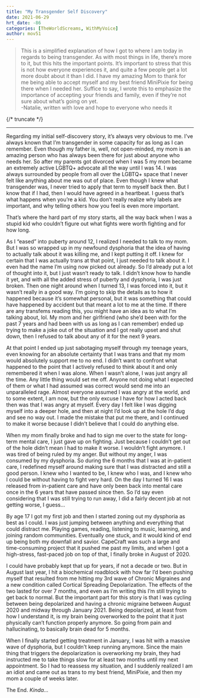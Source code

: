 ```yaml
---
title: "My Transgender Self Discovery"
date: 2021-06-29
hrt_date: -86
categories: [TheWorldScreams, WithMyVoice]
author: mov51
---
```


> This is a simplified explanation of how I got to where I am today in regards to being transgender. As with most things in life, there’s more to it, but this hits the important points. It’s important to stress that this is not how everyone experiences it, and quite a few people get a lot more doubt about it than I did. I have my amazing Mom to thank for me being able to accept myself and my best friend MiniPixie for being there when I needed her. Suffice to say, I wrote this to emphasize the importance of accepting your friends and family, even if they’re not sure about what’s going on yet.  
-Natalie, written with love and hope to everyone who needs it

{/* truncate */}

---


Regarding my initial self-discovery story, it’s always very obvious to me. I’ve always known that I’m transgender in some capacity for as long as I can remember. Even though my father is, well, not open-minded, my mom is an amazing person who has always been there for just about anyone who needs her. So after my parents got divorced when I was 5 my mom became an extremely active LGBTQ+ advocate all the way until I was 14. I was always surrounded by people from all over the LGBTQ+ space that I never felt like anything about me was out of place. Even though I knew what transgender was, I never tried to apply that term to myself back then. But I know that if I had, then I would have agreed in a heartbeat. I guess that’s what happens when you’re a kid. You don’t really realize why labels are important, and why telling others how you feel is even more important.  

That’s where the hard part of my story starts, all the way back when I was a stupid kid who couldn’t figure out what fights were worth fighting and for how long.  

As I “eased” into puberty around 12, I realized I needed to talk to my mom. But I was so wrapped up in my newfound dysphoria that the idea of having to actually talk about it was killing me, and I kept putting it off. I knew for certain that I was actually trans at that point, I just needed to talk about it. I even had the name I’m using now picked out already. So I’d already put a lot of thought into it, but I just wasn’t ready to talk. I didn’t know how to handle it yet, and with all the added stress of puberty and dysphoria, I was just broken.
Then one night around when I turned 13, I was forced into it, but it wasn’t really in a good way. I’m going to skip the details as to how it happened because it’s somewhat personal, but it was something that could have happened by accident but that meant a lot to me at the time. If there are any transfems reading this, you might have an idea as to what I’m talking about, lol. My mom and her girlfriend (who she’d been with for the past 7 years and had been with us as long as I can remember) ended up trying to make a joke out of the situation and I got really upset and shut down, then I refused to talk about any of it for the next 9 years.  

At that point I ended up just sabotaging myself through my teenage years, even knowing for an absolute certainty that I was trans and that my mom would absolutely support me to no end. I didn’t want to confront what happened to the point that I actively refused to think about it and only remembered it when I was alone. When I wasn’t alone, I was just angry all the time. Any little thing would set me off. Anyone not doing what I expected of them or what I had assumed was correct would send me into an unparalleled rage. Almost everyone assumed I was angry at the world, and to some extent, I am now, but the only excuse I have for how I acted back then was that I was angry at myself. Every day I felt like I was digging myself into a deeper hole, and then at night I’d look up at the hole I’d dug and see no way out. I made the mistake that put me there, and I continued to make it worse because I didn’t believe that I could do anything else.   

When my mom finally broke and had to sign me over to the state for long-term mental care, I just gave up on fighting. Just because I couldn’t get out of the hole didn’t mean I had to make it worse. I wouldn’t fight anymore. I was tired of being ruled by my anger. But without my anger, I was consumed by my dysphoria. So during the 6 months that I was at in-patient care, I redefined myself around making sure that I was distracted and still a good person. I knew who I wanted to be, I knew who I was, and I knew who I could be without having to fight very hard. On the day I turned 16 I was released from in-patient care and have only been back into mental care once in the 6 years that have passed since then. So I’d say even considering that I was still trying to run away, I did a fairly decent job at not getting worse, I guess...  

By age 17 I got my first job and then I started zoning out my dysphoria as best as I could. I was just jumping between anything and everything that could distract me. Playing games, reading, listening to music, learning, and joining random communities. Eventually one stuck, and it would kind of end up being both my downfall and savior. CapeCraft was such a large and time-consuming project that it pushed me past my limits, and when I got a high-stress, fast-paced job on top of that, I finally broke in August of 2020.  

I could have probably kept that up for years, if not a decade or two. But in August last year, I hit a biochemical roadblock with how far I’d been pushing myself that resulted from me hitting my 3rd wave of Chronic Migraines and a new condition called Cortical Spreading Depolarization. The effects of the two lasted for over 7 months, and even as I’m writing this I’m still trying to get back to normal. But the important part for this story is that I was cycling between being depolarized and having a chronic migraine between August 2020 and midway through January 2021. Being depolarized, at least from how I understand it, is my brain being overworked to the point that it just physically can’t function properly anymore. So going from pain and hallucinating, to basically brain dead for 5 months.  

When I finally started getting treatment in January, I was hit with a massive wave of dysphoria, but I couldn’t keep running anymore. Since the main thing that triggers the depolarization is overworking my brain, they had instructed me to take things slow for at least two months until my next appointment. So I had to reassess my situation, and I suddenly realized I am an idiot and came out as trans to my best friend, MiniPixie, and then my mom a couple of weeks later.  

The End. *Kinda...*